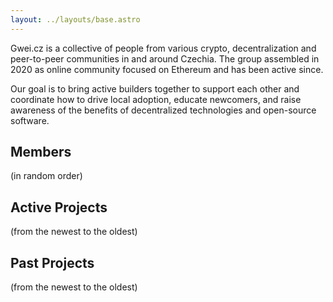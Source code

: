 ```yaml
---
layout: ../layouts/base.astro
---
```


Gwei.cz is a collective of people from various crypto, decentralization and peer-to-peer communities in and around Czechia. The group assembled in 2020 as online community focused on Ethereum and has been active since.

Our goal is to bring active builders together to support each other and coordinate how to drive local adoption, educate newcomers, and raise awareness of the benefits of decentralized technologies and open-source software.

## Members

(in random order)


<MemberList />

## Active Projects

(from the newest to the oldest)


<ProjectList />

## Past Projects

(from the newest to the oldest)

<ProjectList past="true" />